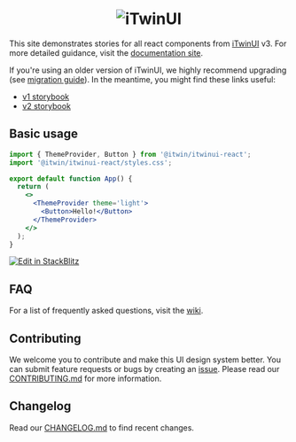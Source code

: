 <center>
  <h1>
    <picture>
      <source
        media='(prefers-color-scheme: dark)'
        srcset='https://itwin.github.io/iTwinUI/logo-dark.svg'
      />
      <img src='https://itwin.github.io/iTwinUI/logo.svg' alt='iTwinUI' />
    </picture>
  </h1>
</center>

This site demonstrates stories for all react components from [iTwinUI](https://github.com/iTwin/iTwinUI) v3. For more detailed guidance, visit the [documentation site](https://itwinui.bentley.com).

If you're using an older version of iTwinUI, we highly recommend upgrading (see [migration guide](https://github.com/iTwin/iTwinUI/wiki/iTwinUI-react-v3-migration-guide)). In the meantime, you might find these links useful:

- [v1 storybook](https://itwin.github.io/iTwinUI-react)
- [v2 storybook](https://itwin.github.io/iTwinUI/legacy/v2/react)

## Basic usage

```jsx
import { ThemeProvider, Button } from '@itwin/itwinui-react';
import '@itwin/itwinui-react/styles.css';

export default function App() {
  return (
    <>
      <ThemeProvider theme='light'>
        <Button>Hello!</Button>
      </ThemeProvider>
    </>
  );
}
```

[![Edit in StackBlitz](https://developer.stackblitz.com/img/open_in_stackblitz.svg)](https://stackblitz.io/github/iTwin/iTwinUI/tree/main/minimal-sandbox?file=/src/App.tsx)

## FAQ

For a list of frequently asked questions, visit the [wiki](https://github.com/iTwin/iTwinUI/wiki/FAQ).

## Contributing

We welcome you to contribute and make this UI design system better. You can submit feature requests or bugs by creating an [issue](https://github.com/iTwin/iTwinUI/issues).
Please read our [CONTRIBUTING.md](https://github.com/iTwin/iTwinUI/blob/main/CONTRIBUTING.md) for more information.

## Changelog

Read our [CHANGELOG.md](https://github.com/iTwin/iTwinUI/blob/main/packages/itwinui-react/CHANGELOG.md) to find recent changes.
